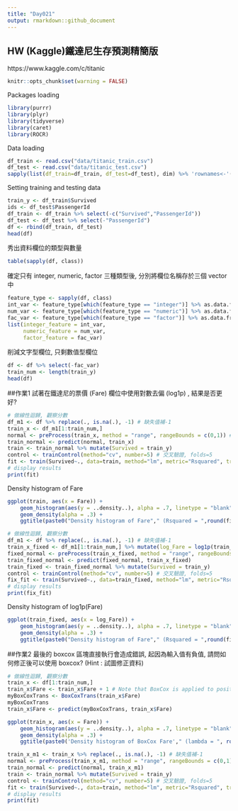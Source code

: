 ```yaml
---
title: "Day021"
output: rmarkdown::github_document
---
```


## HW (Kaggle)鐵達尼生存預測精簡版  
https://www.kaggle.com/c/titanic  


```r
knitr::opts_chunk$set(warning = FALSE)
```
Packages loading
```r
library(purrr)
library(plyr)
library(tidyverse)
library(caret)
library(ROCR)
```

Data loading  
```r
df_train <- read.csv("data/titanic_train.csv")
df_test <- read.csv("data/titanic_test.csv")
sapply(list(df_train=df_train, df_test=df_test), dim) %>% 'rownames<-'(c('nrow','ncol')) 
```

Setting training and testing data  
```r
train_y <- df_train$Survived
ids <- df_test$PassengerId
df_train <- df_train %>% select(-c("Survived","PassengerId"))
df_test <- df_test %>% select(-"PassengerId")
df <- rbind(df_train, df_test)
head(df)
```

秀出資料欄位的類型與數量
```r
table(sapply(df, class))
```
確定只有 integer, numeric, factor 三種類型後, 分別將欄位名稱存於三個 vector 中
```r
feature_type <- sapply(df, class)
int_var <- feature_type[which(feature_type == "integer")] %>% as.data.frame %>% rownames
num_var <- feature_type[which(feature_type == "numeric")] %>% as.data.frame %>% rownames
fac_var <- feature_type[which(feature_type == "factor")] %>% as.data.frame %>% rownames
list(integer_feature = int_var,
     numeric_feature = num_var,
     factor_feature = fac_var)
```

削減文字型欄位, 只剩數值型欄位
```r
df <- df %>% select(-fac_var)
train_num <- length(train_y)
head(df)
```
##作業1
試著在鐵達尼的票價 (Fare) 欄位中使用對數去偏 (log1p) , 結果是否更好?
```r
# 做線性迴歸, 觀察分數
df_m1 <- df %>% replace(., is.na(.), -1) # 缺失值補-1
train_x <- df_m1[1:train_num,] 
normal <- preProcess(train_x, method = "range", rangeBounds = c(0,1)) # 最小最大化
train_normal <- predict(normal, train_x)
train <- train_normal %>% mutate(Survived = train_y)
control <- trainControl(method="cv", number=5) # 交叉驗證, folds=5
fit <- train(Survived~., data=train, method="lm", metric="Rsquared", trControl=control)
# display results
print(fit)
```

Density histogram of Fare
```r
ggplot(train, aes(x = Fare)) +
    geom_histogram(aes(y = ..density..), alpha = .7, linetype = "blank") +
    geom_density(alpha = .3) +
    ggtitle(paste0("Density histogram of Fare"," (Rsquared = ",round(fit$results["Rsquared"],3),")"))
```
```r
# 做線性迴歸, 觀察分數
df_m1 <- df %>% replace(., is.na(.), -1) # 缺失值補-1
train_x_fixed <- df_m1[1:train_num,] %>% mutate(log_Fare = log1p(train_x$Fare)) %>% select(-"Fare")
fixed_normal <- preProcess(train_x_fixed, method = "range", rangeBounds = c(0,1)) # 最小最大化
train_fixed_normal <- predict(fixed_normal, train_x_fixed)
train_fixed <- train_fixed_normal %>% mutate(Survived = train_y)
control <- trainControl(method="cv", number=5) # 交叉驗證, folds=5
fix_fit <- train(Survived~., data=train_fixed, method="lm", metric="Rsquared", trControl=control)
# display results
print(fix_fit)
```
Density histogram of log1p(Fare)  
```r
ggplot(train_fixed, aes(x = log_Fare)) +
    geom_histogram(aes(y = ..density..), alpha = .7, linetype = "blank") +
    geom_density(alpha = .3) +
    ggtitle(paste0("Density histogram of Fare"," (Rsquared = ",round(fix_fit$results["Rsquared"],3),")"))
```
  
##作業2
最後的 boxcox 區塊直接執行會造成錯誤, 起因為輸入值有負值, 請問如何修正後可以使用 boxcox? (Hint : 試圖修正資料)
```r
# 做線性迴歸, 觀察分數
train_x <- df[1:train_num,]
train_x$Fare <- train_x$Fare + 1 # Note that BoxCox is applied to positive values
myBoxCoxTrans <- BoxCoxTrans(train_x$Fare)
myBoxCoxTrans
train_x$Fare <- predict(myBoxCoxTrans, train_x$Fare)

ggplot(train_x, aes(x = Fare)) +
    geom_histogram(aes(y = ..density..), alpha = .7, linetype = "blank") +
    geom_density(alpha = .3) +
    ggtitle(paste0('Density histogram of BoxCox Fare'," (lambda = ", round(myBoxCoxTrans$lambda,3), ")"))
```
```r
train_x_m1 <- train_x %>% replace(., is.na(.), -1) # 缺失值補-1
normal <- preProcess(train_x_m1, method = "range", rangeBounds = c(0,1)) # 最小最大化
train_normal <- predict(normal, train_x_m1)
train <- train_normal %>% mutate(Survived = train_y)
control <- trainControl(method="cv", number=5) # 交叉驗證, folds=5
fit <- train(Survived~., data=train, method="lm", metric="Rsquared", trControl=control)
# display results
print(fit)
```

